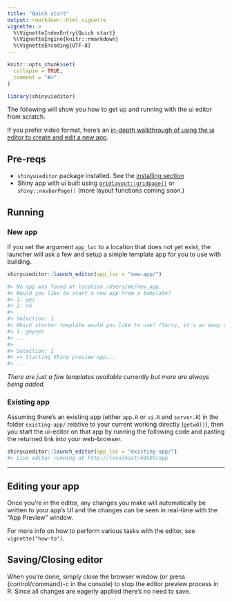 ```yaml
---
title: "Quick start"
output: rmarkdown::html_vignette
vignette: >
  %\VignetteIndexEntry{Quick start}
  %\VignetteEngine{knitr::rmarkdown}
  %\VignetteEncoding{UTF-8}
---
```


```r
knitr::opts_chunk$set(
  collapse = TRUE,
  comment = "#>"
)
```

```r
library(shinyuieditor)
```


The following will show you how to get up and running with the ui editor from scratch. 

If you prefer video format, here's an [in-depth walkthrough of using the ui editor to create and edit a new app](https://www.youtube.com/watch?v=gYPnLiudtGU).


## Pre-reqs

- `shinyuieditor` package installed. See the [installing section](../index.html#installing)
- Shiny app with ui built using [`gridlayout::gridpage()`](https://rstudio.github.io/gridlayout/) or `shiny::navbarPage()` (more layout functions coming soon.) 



## Running

### New app

If you set the argument `app_loc` to a location that does not yet exist, the launcher will ask a few and setup a simple template app for you to use with building.

```r
shinyuieditor::launch_editor(app_loc = "new-app/")

#> No app was found at location /Users/me/new_app.
#> Would you like to start a new app from a template?
#> 1: yes
#> 2: no
#>
#> Selection: 1
#> Which starter template would you like to use? (Sorry, it's an easy choice currently.)
#> 1: geyser
#> ...
#>
#> Selection: 1
#> => Starting Shiny preview app...
#> ...
```

_There are just a few templates available currently but more are always being added._

### Existing app

Assuming there's an existing app (either `app.R` or `ui.R` and `server.R`) in the folder `existing-app/` relative to your current working directly (`getwd()`), then you start the ui-editor on that app by running the following code and pasting the returned link into your web-browser.

```r
shinyuieditor::launch_editor(app_loc = "existing-app/")
#> Live editor running at http://localhost:44509/app
```

---

## Editing your app

Once you're in the editor, any changes you make will automatically be written to your app's UI and the changes can be seen in real-time with the "App Preview" window.

For more info on how to perform various tasks with the editor, see `vignette("how-to")`. 

## Saving/Closing editor

When you're done, simply close the browser window (or press {control/command}-c in the console) to stop the editor preview process in R. Since all changes are eagerly applied there's no need to save.


